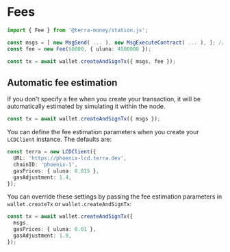 # Fees

```ts
import { Fee } from '@terra-money/station.js';

const msgs = [ new MsgSend( ... ), new MsgExecuteContract( ... ), ]; // messages
const fee = new Fee(50000, { uluna: 4500000 });

const tx = await wallet.createAndSignTx({ msgs, fee });
```

## Automatic fee estimation

If you don't specify a fee when you create your transaction, it will be automatically estimated by simulating it within the node.

```ts
const tx = await wallet.createAndSignTx({ msgs });
```

You can define the fee estimation parameters when you create your `LCDClient` instance. The defaults are:

```ts
const terra = new LCDClient({
  URL: 'https://phoenix-lcd.terra.dev',
  chainID: 'phoenix-1',
  gasPrices: { uluna: 0.015 },
  gasAdjustment: 1.4,
});
```

You can override these settings by passing the fee estimation parameters in `wallet.createTx` or `wallet.createAndSignTx`:

```ts
const tx = await wallet.createAndSignTx({
  msgs,
  gasPrices: { uluna: 0.01 },
  gasAdjustment: 1.9,
});
```
